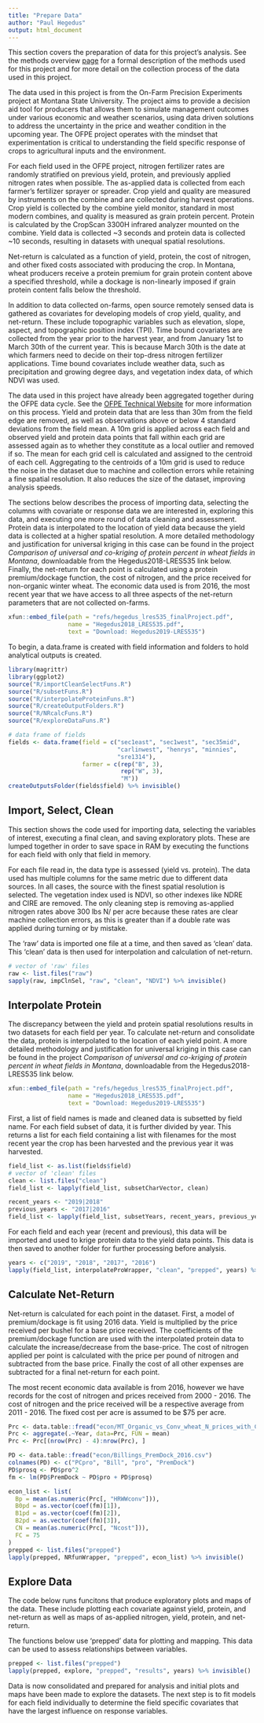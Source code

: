```yaml
---
title: "Prepare Data"
author: "Paul Hegedus"
output: html_document
---
```

This section covers the preparation of data for this project's analysis. See the methods overview [page](methods.html) for a formal description of the methods used for this project and for more detail on the collection process of the data used in this project.

The data used in this project is from the On-Farm Precision Experiments project at Montana State University. The project aims to provide a decision aid tool for producers that allows them to simulate management outcomes under various economic and weather scenarios, using data driven solutions to address the uncertainty in the price and weather condition in the upcoming year. The OFPE project operates with the mindset that experimentation is critical to understanding the field specific response of crops to agricultural inputs and the environment. 

For each field used in the OFPE project, nitrogen fertilizer rates are randomly stratified on previous yield, protein, and previously applied nitrogen rates when possible. The as-applied data is collected from each farmer's fertilizer sprayer or spreader. Crop yield and quality are measured by instruments on the combine and are collected during harvest operations. Crop yield is collected by the combine yield monitor, standard in most modern combines, and quality is measured as grain protein percent. Protein is calculated by the CropScan 3300H infrared analyzer mounted on the combine. Yield data is collected ~3 seconds and protein data is collected ~10 seconds, resulting in datasets with unequal spatial resolutions. 

Net-return is calculated as a function of yield, protein, the cost of nitrogen, and other fixed costs associated with producing the crop. In Montana, wheat producers receive a protein premium for grain protein content above a specified threshold, while a dockage is non-linearly imposed if grain protein content falls below the threshold.

In addition to data collected on-farms, open source remotely sensed data is gathered as covariates for developing models of crop yield, quality, and net-return. These include topographic variables such as elevation, slope, aspect, and topographic position index (TPI). Time bound covariates are collected from the year prior to the harvest year, and from January 1st to March 30th of the current year. This is because March 30th is the date at which farmers need to decide on their top-dress nitrogen fertilizer applications. Time bound covariates include weather data, such as precipitation and growing degree days, and vegetation index data, of which NDVI was used. 

The data used in this project have already been aggregated together during the OFPE data cycle. See the [OFPE Technical Website](https://paulhegedus.github.io/OFPE-Website/) for more information on this process. Yield and protein data that are less than 30m from the field edge are removed, as well as observations above or below 4 standard deviations from the field mean. A 10m grid is applied across each field and observed yield and protein data points that fall within each grid are assessed again as to whether they constitute as a local outlier and removed if so. The mean for each grid cell is calculated and assigned to the centroid of each cell. Aggregating to the centroids of a 10m grid is used to reduce the noise in the dataset due to machine and collection errors while retaining a fine spatial resolution. It also reduces the size of the dataset, improving analysis speeds.

The sections below describes the process of importing data, selecting the columns with covariate or response data we are interested in, exploring this data, and executing one more round of data cleaning and assessment. Protein data is interpolated to the location of yield data because the yield data is collected at a higher spatial resolution. A more detailed methodology and justification for universal kriging in this case can be found in the project *Comparison of universal and co-kriging of protein percent in wheat fields in Montana*, downloadable from the Hegedus2018-LRES535 link below. Finally, the net-return for each point is calculated using a protein premium/dockage function, the cost of nitrogen, and the price received for non-organic winter wheat. The economic data used is from 2016, the most recent year that we have access to all three aspects of the net-return parameters that are not collected on-farms.

```r
xfun::embed_file(path = "refs/hegedus_lres535_finalProject.pdf", 
                 name = "Hegedus2018_LRES535.pdf", 
                 text = "Download: Hegedus2019-LRES535")
```

To begin, a data.frame is created with field information and folders to hold analytical outputs is created.

```r
library(magrittr)
library(ggplot2)
source("R/importCleanSelectFuns.R")
source("R/subsetFuns.R")
source("R/interpolateProteinFuns.R")
source("R/createOutputFolders.R")
source("R/NRcalcFuns.R")
source("R/exploreDataFuns.R")

# data frame of fields
fields <- data.frame(field = c("sec1east", "sec1west", "sec35mid", 
                               "carlinwest", "henrys", "minnies",
                               "sre1314"),
                     farmer = c(rep("B", 3),
                                rep("W", 3),
                                "M"))
createOutputsFolder(fields$field) %>% invisible()
```

## Import, Select, Clean
This section shows the code used for importing data, selecting the variables of interest, executing a final clean, and saving exploratory plots. These are lumped together in order to save space in RAM by executing the functions for each field with only that field in memory. 

For each file read in, the data type is assessed (yield vs. protein). The data used has multiple columns for the same metric due to different data sources. In all cases, the source with the finest spatial resolution is selected. The vegetation index used is NDVI, so other indexes like NDRE and CIRE are removed. The only cleaning step is removing as-applied nitrogen rates above 300 lbs N/ per acre because these rates are clear machine collection errors, as this is greater than if a double rate was applied during turning or by mistake. 

The 'raw' data is imported one file at a time, and then saved as 'clean' data. This 'clean' data is then used for interpolation and calculation of net-return.

```r
# vector of 'raw' files
raw <- list.files("raw") 
sapply(raw, impClnSel, "raw", "clean", "NDVI") %>% invisible()
```

## Interpolate Protein
The discrepancy between the yield and protein spatial resolutions results in two datasets for each field per year. To calculate net-return and consolidate the data, protein is interpolated to the location of each yield point. A more detailed methodology and justification for universal kriging in this case can be found in the project *Comparison of universal and co-kriging of protein percent in wheat fields in Montana*, downloadable from the Hegedus2018-LRES535 link below.

```r
xfun::embed_file(path = "refs/hegedus_lres535_finalProject.pdf", 
                 name = "Hegedus2018_LRES535.pdf", 
                 text = "Download: Hegedus2019-LRES535")
```

\newline

First, a list of field names is made and cleaned data is subsetted by field name. For each field subset of data, it is further divided by year. This returns a list for each field containing a list with filenames for the most recent year the crop has been harvested and the previous year it was harvested.

```r
field_list <- as.list(fields$field)
# vector of 'clean' files
clean <- list.files("clean") 
field_list <- lapply(field_list, subsetCharVector, clean)

recent_years <- "2019|2018"
previous_years <- "2017|2016"
field_list <- lapply(field_list, subsetYears, recent_years, previous_years)
```

For each field and each year (recent and previous), this data will be imported and used to krige protein data to the yield data points. This data is then saved to another folder for further processing before analysis. 

```r
years <- c("2019", "2018", "2017", "2016")
lapply(field_list, interpolateProWrapper, "clean", "prepped", years) %>% invisible()
```

## Calculate Net-Return
Net-return is calculated for each point in the dataset. First, a model of premium/dockage is fit using 2016 data. Yield is multiplied by the price received per bushel for a base price received. The coefficients of the premium/dockage function are used with the interpolated protein data to calculate the increase/decrease from the base-price. The cost of nitrogen applied per point is calculated with the price per pound of nitrogen and subtracted from the base price. Finally the cost of all other expenses are subtracted for a final net-return for each point.

The most recent economic data available is from 2016, however we have records for the cost of nitrogen and prices received from 2000 - 2016. The cost of nitrogen and the price received will be a respective average from 2011 - 2016. The fixed cost per acre is assumed to be $75 per acre.

```r
Prc <- data.table::fread("econ/MT_Organic_vs_Conv_wheat_N_prices_with_Climate.csv")
Prc <- aggregate(.~Year, data=Prc, FUN = mean)
Prc <- Prc[(nrow(Prc) - 4):nrow(Prc), ]

PD <- data.table::fread("econ/Billings_PremDock_2016.csv")
colnames(PD) <- c("PCpro", "Bill", "pro", "PremDock")
PD$prosq <- PD$pro^2
fm <- lm(PD$PremDock ~ PD$pro + PD$prosq) 

econ_list <- list(
  Bp = mean(as.numeric(Prc[, "HRWWconv"])),
  B0pd = as.vector(coef(fm)[1]),
  B1pd = as.vector(coef(fm)[2]),
  B2pd = as.vector(coef(fm)[3]),
  CN = mean(as.numeric(Prc[, "Ncost"])),
  FC = 75
)
prepped <- list.files("prepped")
lapply(prepped, NRfunWrapper, "prepped", econ_list) %>% invisible()
```

## Explore Data
The code below runs funcitons that produce exploratory plots and maps of the data. These include plotting each covariate against yield, protein, and net-return as well as maps of as-applied nitrogen, yield, protein, and net-return.

The functions below use 'prepped' data for plotting and mapping. This data can be used to assess relationships between variables.

```r
prepped <- list.files("prepped")
lapply(prepped, explore, "prepped", "results", years) %>% invisible()
```

Data is now consolidated and prepared for analysis and initial plots and maps have been made to explore the datasets. The next step is to fit models for each field individually to determine the field specific covariates that have the largest influence on response variables.

